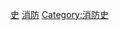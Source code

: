 {{Commons_category}}
{{Category_main}}
{{Portal|臺灣|消防|历史}}

[[Category:台灣消防|史]]
[[Category:台灣各主題歷史|消防]]
[[Category:消防史|Category:消防史]]